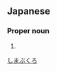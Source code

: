 ==Japanese==
{{ja-kanjitab|島|袋}}

===Proper noun===
{{ja-pos|proper|しまぶくろ}}

# {{surname|lang=ja}}

[[Category:Japanese surnames|しまぶくろ]]